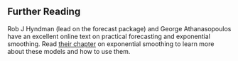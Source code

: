 ## Further Reading

Rob J Hyndman (lead on the forecast package)  and George Athanasopoulos have an excellent online text on practical forecasting and exponential smoothing. Read [their chapter](https://otexts.org/fpp2/expsmooth.html) on exponential smoothing to learn more about these models and how to use them.

